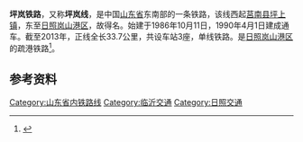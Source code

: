 {{Infobox rail system-route
|rail_name=坪岚铁路
|other_name=
|system_length=33.7 km
|length_in_operation=
|total_length=
|tracklength=
|name_bgcolor=
|min_width=
|box_width=
|style=
|banner_color=blue
|sec_banner_color=
|third_banner_color=
|logo_filename=
|logo_width=
|logo_bgcolor=
|logo_alt=
|logo_note=
|image=
|imagesize=
|caption=
|code_name=
|locale={{CHN}}[[山东省|山东省]]
|service_type=[[疏港铁路|疏港铁路]]
|status=营运中
|network=
|stations=
|start=[[铁牛庙站|铁牛庙站]]、[[岚山站|岚山站]]
|lines=
|main_route=
|secondary_route=
|branch_route=
|standard=
|character=
|other_systems=
|main_stations=
|constructor=
|track=
|average_station_distance=
|max_speed=
|orbital_plane=
|track_gauge={{standard gauge}}（[[标准轨|标准轨]]）
|distance_between_mainlines=
|min_radius=
|max_grade=
|elevation=
|control=
|block_signal=
|engine=
|electrified=
|rollingstock=
|fleet_size=
|begin_operation=1990年4月1日
|end_operation=
|operation_note=
|open_operation=
|time_first=
|time_last=
|ridership=
|owner=
|operator=
|franchise=
|hq=
|key_person=
|website=
|route_map={{bs-map|inline=1|map=
CONTg~~ ~~ ~~{{RoutemapRoute|Licon=u|[[兖石铁路|兖石铁路]]往[[兖州站|兖州站]]方向}}
BST~~ ~~[[铁牛庙站|铁牛庙站]]
\ABZgl\CONTfq~~ ~~ ~~{{RoutemapRoute|Licon=r|[[兖石铁路|兖石铁路]]往[[石臼所站|石臼所站]]方向}}
BST~~ ~~[[汾水镇站|汾水镇站]]
\BST\~~ ~~[[岚山站|岚山站]]
ENDEe
}}
}}
'''坪岚铁路'''，又称'''坪岚线'''，是中国[[山东省|山东省]]东南部的一条铁路，该线西起[[莒南县|莒南县]][[坪上镇|坪上镇]]，东至[[日照|日照]][[岚山港区|岚山港区]]，故得名。始建于1986年10月11日，1990年4月1日建成通车。截至2013年，正线全长33.7公里，共设车站3座，单线铁路。是[[日照|日照]][[岚山港区|岚山港区]]的疏港铁路<ref>{{cite web|url=http://www.infobase.gov.cn/bin/mse.exe?seachword=&K=g0&A=2&rec=28&run=13|title=坪岚铁路|publisher=山东省情网|date=2013-01-11|language=zh-hans|deadurl=yes|archiveurl=https://web.archive.org/web/20140122002335/http://www.infobase.gov.cn/bin/mse.exe?seachword=|archivedate=2014-01-22|accessdate=2014-01-12}}</ref>。

== 参考资料 ==
{{reflist}}

{{坪岚铁路}}
{{山东铁路}}
{{中国铁路|nocat}}

{{DEFAULTSORT:Pinglan railway}}

[[Category:山东省内铁路线|Category:山东省内铁路线]]
[[Category:临沂交通|Category:临沂交通]]
[[Category:日照交通|Category:日照交通]]